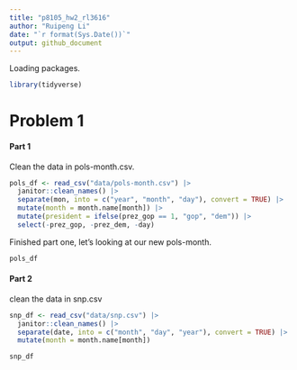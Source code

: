```yaml
---
title: "p8105_hw2_rl3616"
author: "Ruipeng Li"
date: "`r format(Sys.Date())`"
output: github_document
---
```

Loading packages. 
```r
library(tidyverse)
```

# Problem 1

#### Part 1
Clean the data in pols-month.csv.

```r
pols_df <- read_csv("data/pols-month.csv") |>
  janitor::clean_names() |>
  separate(mon, into = c("year", "month", "day"), convert = TRUE) |>
  mutate(month = month.name[month]) |>
  mutate(president = ifelse(prez_gop == 1, "gop", "dem")) |>
  select(-prez_gop, -prez_dem, -day)
```

Finished part one, let's looking at our new pols-month.

```r
pols_df
```

#### Part 2
clean the data in snp.csv
```r
snp_df <- read_csv("data/snp.csv") |>
  janitor::clean_names() |>
  separate(date, into = c("month", "day", "year"), convert = TRUE) |>
  mutate(month = month.name[month])

snp_df
```